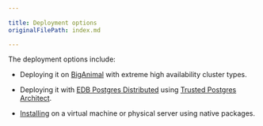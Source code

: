 ```yaml
---
 
title: Deployment options
originalFilePath: index.md

---
```




The deployment options include:

- Deploying it on [BigAnimal](/biganimal/latest/) with extreme high availability cluster types.

- Deploying it with [EDB Postgres Distributed](/pgd/latest/) using [Trusted Postgres Architect](/pgd/latest/deployments/tpaexec/).

- [Installing](installing) on a virtual machine or physical server using native packages.